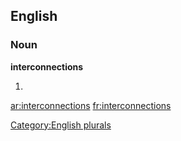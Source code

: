 
==English==

===Noun===
'''interconnections'''

# {{plural of|[[interconnection]]}}

[[Category:English plurals]]

[[ar:interconnections]]
[[fr:interconnections]]